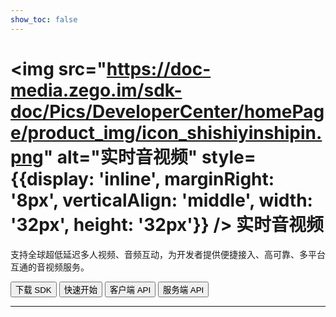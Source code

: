 ```yaml
---
show_toc: false
---
```


# <img src="https://doc-media.zego.im/sdk-doc/Pics/DeveloperCenter/homePage/product_img/icon_shishiyinshipin.png" alt="实时音视频" style={{display: 'inline', marginRight: '8px', verticalAlign: 'middle', width: '32px', height: '32px'}} /> 实时音视频

支持全球超低延迟多人视频、音频互动，为开发者提供便捷接入、高可靠、多平台互通的音视频服务。

<Button primary-color="NavyBlue" target="_blank" href="./../client-sdk/download-sdk.mdx">下载 SDK</Button>
<Button primary-color="NavyBlue" target="_blank" href="./../quick-start/implementing-video-call.mdx">快速开始</Button>
<Button primary-color="NavyBlue" target="_blank" href="/real-time-voice-video-api/overview">客户端 API</Button>
<Button primary-color="NavyBlue" target="_blank" href="/real-time-video-server/api-reference/overview">服务端 API</Button>

---

<Steps titleSite="h3">
  <Step title="产品介绍" icon="https://doc-media.zego.im/sdk-doc/Pics/Express/overview_catalog/icon_documentation_jianjie.png">
    <FeatureList
      features={        [
                {
                        "title": "概述",
                        "link": "/real-time-video-flutter/introduction/overview"
                },
                {
                        "title": "产品功能",
                        "link": "/real-time-video-flutter/introduction/product-feature-list"
                },
                {
                        "title": "实时音视频价格说明",
                        "link": "/real-time-video-flutter/introduction/pricing/rtc"
                },
                {
                        "title": "服务端混流价格说明",
                        "link": "/real-time-video-flutter/introduction/pricing/server-side-stream-mixing"
                },
                {
                        "title": "CDN 直播价格说明",
                        "link": "/real-time-video-flutter/introduction/pricing/cdn-live-streaming"
                },
                {
                        "title": "实时音视频 SDK 与实时语音 SDK 差异",
                        "link": "/real-time-video-flutter/introduction/difference-between-audio-and-video-sdk"
                }
        ]}
    />
  </Step>
  <Step title="快速开始" icon="https://doc-media.zego.im/sdk-doc/Pics/Express/overview_catalog/icon_documentation_kuaisukaishi.png">
    <FeatureList
      features={        [
                {
                        "title": "跑通示例源码",
                        "link": "/real-time-video-flutter/quick-start/run-example-code"
                },
                {
                        "title": "集成 SDK",
                        "link": "/real-time-video-flutter/quick-start/integrating-sdk"
                },
                {
                        "title": "实现视频通话",
                        "link": "/real-time-video-flutter/quick-start/implementing-video-call"
                },
                {
                        "title": "场景化音视频配置",
                        "link": "/real-time-video-flutter/quick-start/scenario-based-audio-video-configuration"
                }
        ]}
    />
  </Step>
  <Step title="通信能力" icon="https://doc-media.zego.im/sdk-doc/Pics/Express/overview_catalog/icon_documentation_tongxun.png">
    <FeatureList
      type="基础"
      features={        [
                {
                        "title": "使用 Token 鉴权",
                        "link": "/real-time-video-flutter/communication/using-token-authentication"
                },
                {
                        "title": "通话前检测",
                        "link": "/real-time-video-flutter/communication/pre-call-detection"
                },
                {
                        "title": "通话质量监测",
                        "link": "/real-time-video-flutter/communication/monitor-stream-quality"
                },
                {
                        "title": "网络测速",
                        "link": "/real-time-video-flutter/communication/testing-network"
                }
        ]}
    />
    <br/>
    <FeatureList
      type="进阶"
      features={        [
                {
                        "title": "多源采集",
                        "link": "/real-time-video-flutter/communication/multi-source-capture"
                },
                {
                        "title": "媒体补充增强信息（SEI）",
                        "link": "/real-time-video-flutter/communication/sei"
                },
                {
                        "title": "云代理",
                        "link": "/real-time-video-flutter/communication/cloud-proxy"
                },
                {
                        "title": "地理围栏",
                        "link": "/real-time-video-flutter/communication/geofencing"
                },
                {
                        "title": "音视频流加密",
                        "link": "/real-time-video-flutter/communication/encrypt-streams"
                },
                {
                        "title": "游戏语音",
                        "link": "/real-time-video-flutter/communication/range-audio"
                }
        ]}
    />
  </Step>
  <Step title="房间能力" icon="https://doc-media.zego.im/sdk-doc/Pics/Express/overview_catalog/icon_documentation_fangjian.png">
    <FeatureList
      type="基础"
      features={        [
                {
                        "title": "房间连接状态说明",
                        "link": "/real-time-video-flutter/room/room-connection-status"
                },
                {
                        "title": "实时消息与信令",
                        "link": "/real-time-video-flutter/room/messaging-and-signaling"
                }
        ]}
    />
    <br/>
    <FeatureList
      type="进阶"
      features={        [
                {
                        "title": "登录多房间",
                        "link": "/real-time-video-flutter/room/multi-room-login"
                }
        ]}
    />
  </Step>
  <Step title="音频能力" icon="https://doc-media.zego.im/sdk-doc/Pics/Express/overview_catalog/icon_documentation_yinpin.png">
    <FeatureList
      type="基础"
      features={        [
                {
                        "title": "音量变化与音频频谱",
                        "link": "/real-time-video-flutter/audio/sound-level-spectrum"
                },
                {
                        "title": "耳返与声道设置",
                        "link": "/real-time-video-flutter/audio/headphone-monitor"
                },
                {
                        "title": "音频 3A 处理",
                        "link": "/real-time-video-flutter/audio/audio-3a-processing"
                },
                {
                        "title": "变声/混响/立体声",
                        "link": "/real-time-video-flutter/audio/audio-effects"
                }
        ]}
    />
    <br/>
    <FeatureList
      type="进阶"
      features={        [
                {
                        "title": "场景化 AI 降噪",
                        "link": "/real-time-video-flutter/audio/scenario-based-ai-noise-reduction"
                },
                {
                        "title": "自定义音频采集与渲染",
                        "link": "/real-time-video-flutter/audio/custom-audio-capture-and-rendering"
                },
                {
                        "title": "AI 变声",
                        "link": "/real-time-video-flutter/audio/ai-voice-changer"
                }
        ]}
    />
  </Step>
  <Step title="视频能力" icon="https://doc-media.zego.im/sdk-doc/Pics/Express/overview_catalog/icon_documentation_shipin.png">
    <FeatureList
      type="基础"
      features={        [
                {
                        "title": "常用视频配置",
                        "link": "/real-time-video-flutter/video/common-video-configuration"
                },
                {
                        "title": "视频画面旋转",
                        "link": "/real-time-video-flutter/video/video-rotation"
                },
                {
                        "title": "视频采集旋转",
                        "link": "/real-time-video-flutter/video/video-capture-rotation"
                },
                {
                        "title": "屏幕共享",
                        "link": "/real-time-video-flutter/video/screen-sharing"
                },
                {
                        "title": "水印和截图",
                        "link": "/real-time-video-flutter/video/watermark-and-screenshot"
                }
        ]}
    />
    <br/>
    <FeatureList
      type="进阶"
      features={        [
                {
                        "title": "设置视频编码方式",
                        "link": "/real-time-video-flutter/video/set-video-encoding"
                },
                {
                        "title": "自定义视频采集",
                        "link": "/real-time-video-flutter/video/custom-video-capture"
                },
                {
                        "title": "自定义视频渲染",
                        "link": "/real-time-video-flutter/video/custom-video-rendering"
                },
                {
                        "title": "自定义视频前处理",
                        "link": "/real-time-video-flutter/video/custom-video-preprocessing"
                },
                {
                        "title": "超分辨率",
                        "link": "/real-time-video-flutter/video/super-resolution"
                },
                {
                        "title": "主体分割",
                        "link": "/real-time-video-flutter/video/object-segmentation"
                },
                {
                        "title": "H.265",
                        "link": "/real-time-video-flutter/video/h265"
                },
                {
                        "title": "视频大小流和分层编码",
                        "link": "/real-time-video-flutter/video/small-large-video-stream-and-layered-encoding"
                },
                {
                        "title": "推流视频增强",
                        "link": "/real-time-video-flutter/video/publish-video-enhancement"
                }
        ]}
    />
  </Step>
  <Step title="直播能力" icon="https://doc-media.zego.im/sdk-doc/Pics/Express/overview_catalog/icon_documentation_zhibo.png">
    <FeatureList
      type="基础"
      features={        [
                {
                        "title": "混流",
                        "link": "/real-time-video-flutter/live-streaming/stream-mixing"
                },
                {
                        "title": "使用 CDN 直播",
                        "link": "/real-time-video-flutter/live-streaming/using-cdn-for-live-streaming"
                },
                {
                        "title": "CDN 推流鉴权",
                        "link": "/real-time-video-flutter/live-streaming/cdn-stream-publishing-authentication"
                },
                {
                        "title": "通过 URL 拉流",
                        "link": "/real-time-video-flutter/live-streaming/playing-stream-by-url"
                }
        ]}
    />
    <br/>
    <FeatureList
      type="进阶"
      features={        [
                {
                        "title": "单流转码",
                        "link": "/real-time-video-flutter/live-streaming/single-stream-transcoding"
                }
        ]}
    />
    <br/>
    <FeatureList
      type="特色"
      features={        [
                {
                        "title": "超低延迟直播",
                        "link": "/real-time-video-flutter/live-streaming/low-latency-live-streaming",
                        "tag": "特色",
                        "tag_color": "red"
                }
        ]}
    />
  </Step>
  <Step title="其他能力" icon="https://doc-media.zego.im/sdk-doc/Pics/Express/overview_catalog/icon_documentation_xiaoxi_2.png">
    <FeatureList
      type="基础"
      features={        [
                {
                        "title": "媒体播放器",
                        "link": "/real-time-video-flutter/other/media-player"
                },
                {
                        "title": "音效文件播放器",
                        "link": "/real-time-video-flutter/other/audio-effect-player"
                },
                {
                        "title": "音视频录制",
                        "link": "/real-time-video-flutter/other/local-media-recording"
                }
        ]}
    />
    <br/>
    <FeatureList
      type="进阶"
      features={        [
                {
                        "title": "将白板推送到第三方平台",
                        "link": "/real-time-video-flutter/other/push-the-whiteboard"
                }
        ]}
    />
  </Step>
  <Step title="最佳实践" icon="https://doc-media.zego.im/sdk-doc/Pics/Express/overview_catalog/icon_documentation_zuijiashijian.png">
    <FeatureList
      features={        [
                {
                        "title": "多人视频通话",
                        "link": "/real-time-video-flutter/best-practice/multiplayer-video-call"
                },
                {
                        "title": "调试与配置",
                        "link": "/real-time-video-flutter/best-practice/debug-and-config"
                },
                {
                        "title": "限制说明",
                        "link": "/real-time-video-flutter/best-practice/restrictions"
                }
        ]}
    />
  </Step>
  <Step title="参考文档" icon="https://doc-media.zego.im/sdk-doc/Pics/Express/overview_catalog/icon_documentation_cankaowendang.png">
    <FeatureList
      features={      [
            {
                  "title": "客户端 API",
                  "link": "/real-time-voice-video-api/overview"
            },
            {
                  "title": "服务端 API",
                  "link": "/real-time-video-server/api-reference/overview"
            },
            {
                  "title": "常见错误码",
                  "link": "/real-time-video-flutter/client-sdk/error-code"
            },
            {
                  "title": "常见问题",
                  "link": "/faq/overview"
            }
      ]}
    />
  </Step>
</Steps>